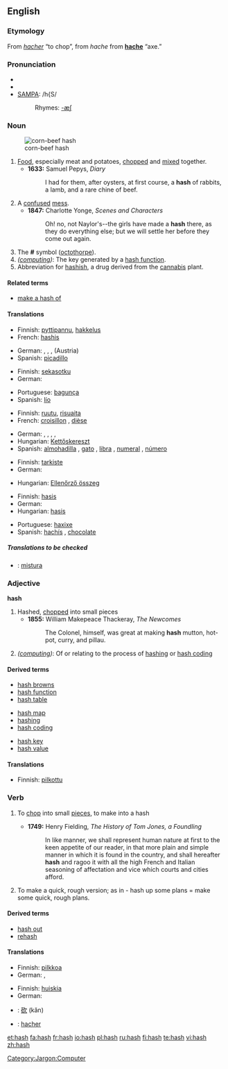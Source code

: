 {{wikipedia|dab=hash}}
==English==

===Etymology===
From {{F.}} ''[[hacher]]'' “to chop”, from {{OF.}} ''hache'' from '''[[hache]]''' “axe.”

===Pronunciation===
* {{enPR|hăsh}}
* {{IPA|/hæʃ/}}
* [[w:SAMPA|SAMPA]]: /h{S/
*: Rhymes: [[Rhymes:English:-æʃ|-æʃ]]

===Noun===
{{en-noun|es}}
[[Image:Corn-beef-hash.jpg|thumb|corn-beef hash]]

# [[Food]], especially meat and potatoes, [[chop]]ped and [[mix]]ed together.
#* '''1633:''' Samuel Pepys, ''Diary''
#*: I had for them, after oysters, at first course, a '''hash''' of rabbits, a lamb, and a rare chine of beef.
# A [[confuse]]d [[mess]].
#* '''1847:''' Charlotte Yonge, ''Scenes and Characters''
#*: Oh! no, not Naylor's--the girls have made a '''hash''' there, as they do everything else; but we will settle her before they come out again.
# The '''#''' symbol ([[octothorpe]]).
# ''([[:Category:Jargon:Computer|computing]])'': The key generated by a [[hash function]].
# Abbreviation for [[hashish]], a drug derived from the [[cannabis]] plant.

====Related terms====
* [[make a hash of]]

====Translations====
{{trans-top|chopped food, especially meat and potatoes}}
* Finnish: [[pyttipannu]], [[hakkelus]]
* French: [[hashis]] {{m}}
{{trans-mid}}
* German: {{t+|de|Gehackte|n}}, {{t+|de|Haschee|n}}, {{t+|de|Hackfleisch|n}}, (Austria) {{t+|de|Faschierte|n}}
* Spanish: [[picadillo]] {{m}}
{{trans-bottom}}

{{trans-top|confused mess}}
* Finnish: [[sekasotku]]
* German: {{t+|de|Durcheinander|n}}
{{trans-mid}}
* Portuguese: [[bagunça]] {{f}}
* Spanish: [[lío]] {{m}}
{{trans-bottom}}

{{trans-top|the '''#''' symbol}}
* Finnish: [[ruutu]], [[risuaita]]
* French: [[croisillon]] {{m}}, [[dièse]] {{m}}
{{trans-mid}}
* German: {{t+|de|Rautenzeichen|n}}, {{t+|de|Raute|f}}, {{t+|de|Doppelkreuz|n}}, {{t+|de|Gartenzaun|m}}, {{t+|de|Nummernzeichen|n}}
* Hungarian: [[Kettőskereszt]]
*Spanish: [[almohadilla]] {{f}} {{italbrac|Spain}}, [[gato]] {{m}} {{italbrac|Chile|Mexico}}, [[libra]] {{f}} {{italbrac|Puerto Rico}}, [[numeral]] {{m}} {{italbrac|Latin America}}, [[número]] {{m}} {{italbrac|Latin America}}
{{trans-bottom}}

{{trans-top|the key generated by a hash function}}
* Finnish: [[tarkiste]]
* German: {{t+|de|Hash|n}}
{{trans-mid}}
* Hungarian: [[Ellenőrző összeg]]
{{trans-bottom}}

{{trans-top|hashish}}
* Finnish: [[hasis]]
* German: {{t+|de|Hasch|n}}
* Hungarian: [[hasis]]
{{trans-mid}}
* Portuguese: [[haxixe]] {{m}}
* Spanish: [[hachís]] {{m}}, [[chocolate]] {{m}}
{{trans-bottom}}

=====Translations to be checked=====
{{ttbc-top}}
* {{ttbc|Portuguese}}: [[mistura]] {{f}}
{{ttbc-bottom}}

===Adjective===
'''hash'''

# Hashed, [[chopped]] into small pieces
#* '''1855:''' William Makepeace Thackeray, ''The Newcomes''
#*: The Colonel, himself, was great at making '''hash''' mutton, hot-pot, curry, and pillau.
# ''([[:Category:Jargon:Computer|computing]])'': Of or relating to the process of [[hashing]] or [[hash coding]]

====Derived terms====
{{top3}}
* [[hash browns]]
* [[hash function]]
* [[hash table]]
{{mid3}}
* [[hash map]]
* [[hashing]]
* [[hash coding]]
{{mid3}}
* [[hash key]]
* [[hash value]]
{{bottom}}

====Translations====
{{trans-top|chopped into small pieces}}
* Finnish: [[pilkottu]]
{{trans-mid}}
{{trans-bottom}}

{{trans-top|of or related to the process of hash coding}}
{{trans-mid}}
{{trans-bottom}}

===Verb===
{{en-verb|hash|es}}

# {{transitive}} To [[chop]] into small [[piece]]s, to make into a hash
#* '''1749:''' Henry Fielding, ''The History of Tom Jones, a Foundling''
#*: In like manner, we shall represent human nature at first to the keen appetite of our reader, in that more plain and simple manner in which it is found in the country, and shall hereafter '''hash''' and ragoo it with all the high French and Italian seasoning of affectation and vice which courts and cities afford.
# To make a quick, rough version; as in - hash up some plans = make some quick, rough plans.

====Derived terms====
* [[hash out]]
* [[rehash]]

====Translations====
{{trans-top|to chop into small pieces}}
* Finnish: [[pilkkoa]]
* German: {{t+|de|hacken}}, {{t+|de|zerhacken}}
{{trans-mid}}
{{trans-bottom}}

{{trans-top|to make a quick, rough version}}
* Finnish: [[huiskia]]
* German: {{t+|de|grob}} {{t+|de|entwerfen}}
{{trans-mid}}
{{trans-bottom}}

{{ttbc-top}}
* {{ttbc|Chinese}}: [[砍]] (kǎn)
* {{ttbc|French}}: [[hacher]]
{{ttbc-bottom}}

[[Category:Jargon:Computer]]

[[et:hash]]
[[fa:hash]]
[[fr:hash]]
[[io:hash]]
[[pl:hash]]
[[ru:hash]]
[[fi:hash]]
[[te:hash]]
[[vi:hash]]
[[zh:hash]]